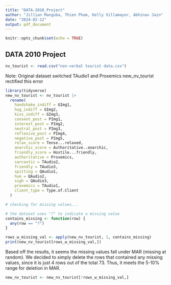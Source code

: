 ```yaml
---
title: "DATA-2010_Project"
author: "Jillian Manguba, Thien Pham, Kelly Villamayor, Abhinav Jain"
date: "2024-02-12"
output: pdf_document
---
```


```r
knitr::opts_chunk$set(echo = TRUE)
```

## DATA 2010 Project

```r
nv_tourist <- read.csv("non-verbal tourist data.csv")
```

Note: Original dataset switched TAudio1 and Proxemics
new_nv_tourist rectified this error

```r

library(tidyverse)
new_nv_tourist <- nv_tourist |>
  rename(
    handshake_indiff = GImg1,
    hug_indiff = GImg2,
    kiss_indiff = GImg3,
    consent_post = PImg1,
    interest_post = PImg2,
    neutral_post = PImg3,
    reflexive_post = PImg4,
    negative_post = PImg5,
    relax_score = Tense...relaxed,
    anarchic_score = Authoritative..anarchic,
    friendly_score = Hostile...friendly,
    authoritative = Proxemics,
    sarcastic = TAudio2,
    friendly = TAudio3,
    spitting = QAudio1,
    hum = QAudio2,
    sigh = QAudio3,
    proxemics = TAudio1,
    client_type = Type.of.Client
  ) 
```

```r
# checking for missing values...

# the dataset uses "?" to indicate a missing value
contains_missing <- function(row) {
  any(row == "?")
}

rows_w_missing_val <- apply(new_nv_tourist, 1, contains_missing)
print(new_nv_tourist[rows_w_missing_val,])

```

Based off the results, it seems the missing values fall under MAR (missing at random). We decided to simply delete the rows that contained any missing values, since it is just 4 rows out of the total 73. Thus, it meets the 5-10% range for deletion in MAR.

```r
new_nv_tourist <- new_nv_tourist[!rows_w_missing_val,]
```